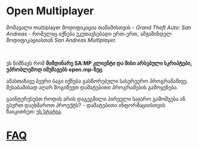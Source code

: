 # Open Multiplayer

მომავალი multiplayer მოდიფიკაცია თამაშისთვის - _Grand Theft Auto: San Andreas_ - რომელიც იქნება უკუთავსებადი ერთ-ერთ, ამჟამინდელ მოდიფიკაციასთან _San Andreas Multiplayer._

<br />

ეს ნიშნავს რომ **მიმდინარე SA:MP კლიენტი და მისი არსებული სკრიპტები, უპრობლემოდ იმუშავებს open.mp-ზეც**.

ამასთანავე ბევრი ბაგი იქნება გასწორებული სასერვერო პროგრამაშივე. შესაბამისად აღარ მოგიწევთ დამატებითი პროგრამების გამოყენება.

გაინტერესებთ როდის არის დაგეგმილი პირველი საჯარო გამოშვება ან გსურთ დაეხმაროთ პროექტს? - დამატებითი ინფორმაციისთვის წაიკითხეთ: <a href="https://www.burgershot.gg/showthread.php?tid=99">ეს სტატია</a>.

# [FAQ](/faq?lang=ge)

